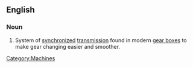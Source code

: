 ==English==
{{wikipedia}}
===Noun===
{{en-noun|pl=synchromeshes}}

#System of [[synchronized]] [[transmission]] found in modern [[gear box|gear boxes]] to make gear changing easier and smoother.

[[Category:Machines]]